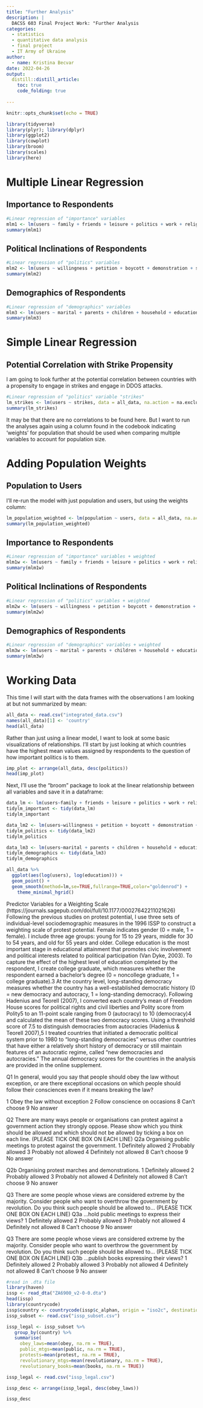 ```yaml
---
title: "Further Analysis"
description: |
  DACSS 603 Final Project Work: "Further Analysis
categories:
  - statistics
  - quantitative data analysis
  - final project
  - IT Army of Ukraine
author:
  - name: Kristina Becvar
date: 2022-04-26
output:
  distill::distill_article:
    toc: true
    code_folding: true
    
---
```



```r
knitr::opts_chunk$set(echo = TRUE)

library(tidyverse)
library(plyr); library(dplyr)
library(ggplot2)
library(cowplot)
library(broom)
library(scales)
library(here)
```


# Multiple Linear Regression

## Importance to Respondents

```r
#Linear regression of "importance" variables
mlm1 <- lm(users ~ family + friends + leisure + politics + work + religion, data = all_data, na.action = na.exclude)
summary(mlm1)
```

## Political Inclinations of Respondents

```r
#Linear regression of "politics" variables
mlm2 <- lm(users ~ willingness + petition + boycott + demonstration + strikes + identity, data = all_data, na.action = na.exclude)
summary(mlm2)
```

## Demographics of Respondents

```r
#Linear regression of "demographics" variables
mlm3 <- lm(users ~ marital + parents + children + household + education + income, data = all_data, na.action = na.exclude)
summary(mlm3)
```

# Simple Linear Regression

## Potential Correlation with Strike Propensity

I am going to look further at the potential correlation between countries with a propensity to engage in strikes and engage in DDOS attacks.

```r
#Linear regression of "politics" variable "strikes"
lm_strikes <- lm(users ~ strikes, data = all_data, na.action = na.exclude)
summary(lm_strikes)
```

It may be that there are no correlations to be found here. But I want to run the analyses again using a column found in the codebook indicating 'weights' for population that should be used when comparing multiple variables to account for population size.

# Adding Population Weights

## Population to Users

I'll re-run the model with just population and users, but using the weights column:

```r

lm_population_weighted <- lm(population ~ users, data = all_data, na.action = na.exclude, weights)
summary(lm_population_weighted)

```

## Importance to Respondents

```r
#Linear regression of "importance" variables + weighted   
mlm1w <- lm(users ~ family + friends + leisure + politics + work + religion, data = all_data, na.action = na.exclude, weights)
summary(mlm1w)
```

## Political Inclinations of Respondents

```r
#Linear regression of "politics" variables + weighted
mlm2w <- lm(users ~ willingness + petition + boycott + demonstration + strikes + identity, data = all_data, na.action = na.exclude, weights)
summary(mlm2w)
```

## Demographics of Respondents

```r
#Linear regression of "demographics" variables + weighted
mlm3w <- lm(users ~ marital + parents + children + household + education + income, data = all_data, na.action = na.exclude, weights)
summary(mlm3w)
```












# Working Data

This time I will start with the data frames with the observations I am looking at but not summarized by mean:

```r
all_data <- read.csv("integrated_data.csv")
names(all_data)[1] <- 'country'
head(all_data)
```

Rather than just using a linear model, I want to look at some basic visualizations of relationships. I'll start by just looking at which countries have the highest mean values assigned by respondents to the question of how important politics is to them.

```r

imp_plot <- arrange(all_data, desc(politics))
head(imp_plot)

```

Next, I'll use the "broom" package to look at the linear relationship between all variables and save it in a dataframe:

```r
data_lm <- lm(users~family + friends + leisure + politics + work + religion, data = all_data, na.action = na.exclude)
tidylm_important <- tidy(data_lm)
tidylm_important
```

```r
data_lm2 <- lm(users~willingness + petition + boycott + demonstration + strikes + identity, data = all_data, na.action = na.exclude)
tidylm_politics <- tidy(data_lm2)
tidylm_politics
```

```r
data_lm3 <- lm(users~marital + parents + children + household + education + income, data = all_data, na.action = na.exclude)
tidylm_demographics <- tidy(data_lm3)
tidylm_demographics
```

```r
all_data %>% 
  ggplot(aes(log(users), log(education))) +
  geom_point() +
  geom_smooth(method=lm,se=TRUE,fullrange=TRUE,color="goldenrod") +
    theme_minimal_hgrid()
```

Predictor Variables for a Weighting Scale (https://journals.sagepub.com/doi/full/10.1177/00027642211021626)
Following the previous studies on protest potential, I use three sets of individual-level sociodemographic measures in the 1996 ISSP to construct a weighting scale of protest potential. Female indicates gender (0 = male, 1 = female). I include three age groups: young for 15 to 29 years, middle for 30 to 54 years, and old for 55 years and older. College education is the most important stage in educational attainment that promotes civic involvement and political interests related to political participation (Van Dyke, 2003). To capture the effect of the highest level of education completed by the respondent, I create college graduate, which measures whether the respondent earned a bachelor’s degree (0 = noncollege graduate, 1 = college graduate).3 At the country level, long-standing democracy measures whether the country has a well-established democratic history (0 = new democracy and autocracy, 1 = long-standing democracy). Following Hadenius and Teorell (2007), I converted each country’s mean of Freedom House scores for political rights and civil liberties and Polity score from Polity5 to an 11-point scale ranging from 0 (autocracy) to 10 (democracy)4 and calculated the mean of these two democracy scores. Using a threshold score of 7.5 to distinguish democracies from autocracies (Hadenius & Teorell 2007),5 I treated countries that initiated a democratic political system prior to 1980 to “long-standing democracies” versus other countries that have either a relatively short history of democracy or still maintain features of an autocratic regime, called “new democracies and autocracies.” The annual democracy scores for the countries in the analysis are provided in the online supplement.

Q1
In general, would you say that people should obey the law without exception, or are there exceptional occasions on which people should
follow their consciences even if it means breaking the law?

1 Obey the law without exception
2 Follow conscience on occasions
8 Can't choose
9 No answer

Q2
There are many ways people or organisations can protest against a government action they strongly oppose. Please show which you think
should be allowed and which should not be allowed by ticking a box on each line.
(PLEASE TICK ONE BOX ON EACH LINE)
Q2a
Organising public meetings to protest against the government.
1 Definitely allowed
2 Probably allowed
3 Probably not allowed
4 Definitely not allowed
8 Can't choose
9 No answer

Q2b
Organising protest marches and demonstrations.
1 Definitely allowed
2 Probably allowed
3 Probably not allowed
4 Definitely not allowed
8 Can't choose
9 No answer

Q3
There are some people whose views are considered extreme by the majority. Consider people who want to overthrow the government by
revolution. Do you think such people should be allowed to...
(PLEASE TICK ONE BOX ON EACH LINE)
Q3a
...hold public meetings to express their views?
1 Definitely allowed
2 Probably allowed
3 Probably not allowed
4 Definitely not allowed
8 Can't choose
9 No answer

Q3
There are some people whose views are considered extreme by the majority. Consider people who want to overthrow the government by
revolution. Do you think such people should be allowed to...
(PLEASE TICK ONE BOX ON EACH LINE)
Q3b
...publish books expressing their views?
1 Definitely allowed
2 Probably allowed
3 Probably not allowed
4 Definitely not allowed
8 Can't choose
9 No answer

```r

#read in .dta file
library(haven)
issp <- read_dta("ZA6900_v2-0-0.dta")
head(issp)
library(countrycode)
issp$country <- countrycode(issp$c_alphan, origin = "iso2c", destination = "country.name")
issp_subset <- read.csv("issp_subset.csv")

issp_legal <- issp_subset %>%
   group_by(country) %>%
   summarise(
     obey_laws=mean(obey, na.rm = TRUE),
     public_mtgs=mean(public, na.rm = TRUE),
     protests=mean(protest, na.rm = TRUE),
     revolutionary_mtgs=mean(revolutionary, na.rm = TRUE),
     revolutionary_books=mean(books, na.rm = TRUE))

issp_legal <- read.csv("issp_legal.csv")

```

```r
issp_desc <- arrange(issp_legal, desc(obey_laws))

issp_desc

```



